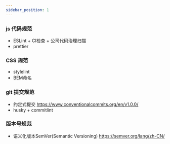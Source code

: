 ```yaml
---
sidebar_position: 1
---
```


### js 代码规范

- ESLint + CI检查 + 公司代码治理扫描
- prettier

### CSS 规范

- stylelint
- BEM命名

### git 提交规范

- 约定式提交 https://www.conventionalcommits.org/en/v1.0.0/
- husky + commitlint

### 版本号规范

- 语义化版本SemVer(Semantic Versioning) https://semver.org/lang/zh-CN/


